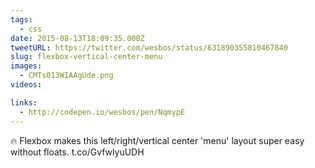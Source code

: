 ```yaml
---
tags:
  - css
date: 2015-08-13T18:09:35.000Z
tweetURL: https://twitter.com/wesbos/status/631890355810467840
slug: flexbox-vertical-center-menu
images:
  - CMTs013WIAAgUde.png
videos:

links:
  - http://codepen.io/wesbos/pen/NqmypE
---
```

🔥 Flexbox makes this left/right/vertical center 'menu' layout super easy without floats.  t.co/GvfwlyuUDH
